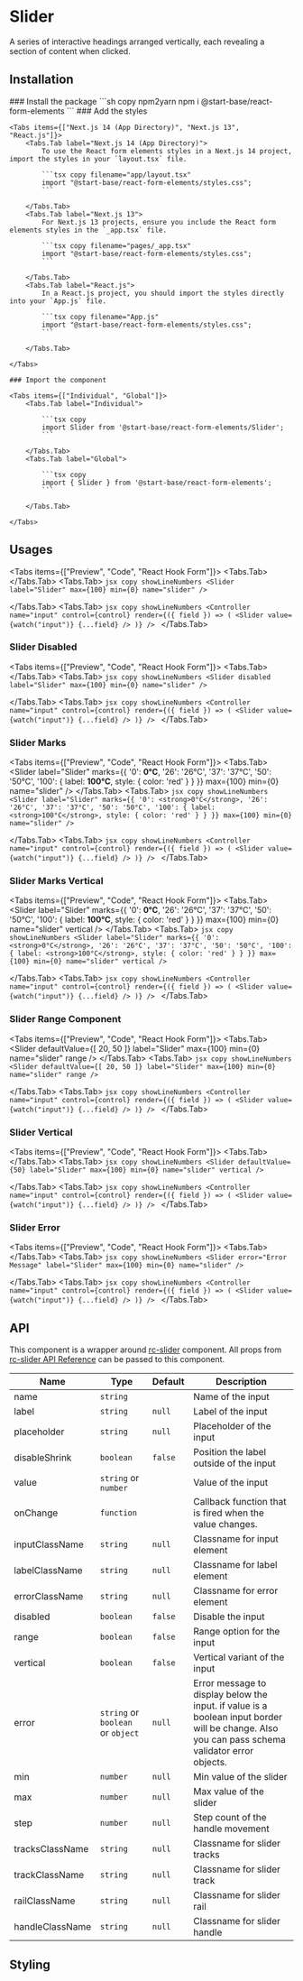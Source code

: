 
# Slider

A series of interactive headings arranged vertically, each revealing a section of content when clicked.

## Installation

<Steps>
    ### Install the package
    ```sh copy npm2yarn
    npm i @start-base/react-form-elements
    ```
    ### Add the styles

    <Tabs items={["Next.js 14 (App Directory)", "Next.js 13", "React.js"]}>
        <Tabs.Tab label="Next.js 14 (App Directory)">
            To use the React form elements styles in a Next.js 14 project, import the styles in your `layout.tsx` file.

            ```tsx copy filename="app/layout.tsx"
            import "@start-base/react-form-elements/styles.css";
            ```

        </Tabs.Tab>
        <Tabs.Tab label="Next.js 13">
            For Next.js 13 projects, ensure you include the React form elements styles in the `_app.tsx` file.

            ```tsx copy filename="pages/_app.tsx"
            import "@start-base/react-form-elements/styles.css";
            ```

        </Tabs.Tab>
        <Tabs.Tab label="React.js">
            In a React.js project, you should import the styles directly into your `App.js` file.

            ```tsx copy filename="App.js"
            import "@start-base/react-form-elements/styles.css";
            ```

        </Tabs.Tab>

    </Tabs>

    ### Import the component

    <Tabs items={["Individual", "Global"]}>
        <Tabs.Tab label="Individual">

            ```tsx copy
            import Slider from '@start-base/react-form-elements/Slider';
            ```

        </Tabs.Tab>
        <Tabs.Tab label="Global">

            ```tsx copy
            import { Slider } from '@start-base/react-form-elements';
            ```

        </Tabs.Tab>

    </Tabs>

</Steps>

## Usages

<Tabs items={["Preview", "Code", "React Hook Form"]}>
  <Tabs.Tab>
  <Preview height="200px">
   <Slider
      label="Slider"
      max={100}
      min={0}
      name="slider"
    />
  </Preview>
  </Tabs.Tab>
  <Tabs.Tab>
    ```jsx copy showLineNumbers
    <Slider
      label="Slider"
      max={100}
      min={0}
      name="slider"
    />
    ```

  </Tabs.Tab>
  <Tabs.Tab>
    ```jsx copy showLineNumbers
    <Controller
        name="input"
        control={control}
        render={({ field }) => (
          <Slider
            value={watch("input")}
            {...field}
          />
        )}
    />
    ```
  </Tabs.Tab>
</Tabs>

### Slider Disabled

<Tabs items={["Preview", "Code", "React Hook Form"]}>
  <Tabs.Tab>
  <Preview height="200px">
    <Slider
      disabled
      label="Slider"
      max={100}
      min={0}
      name="slider"
    />
    </Preview>
  </Tabs.Tab>
  <Tabs.Tab>
    ```jsx copy showLineNumbers
    <Slider
      disabled
      label="Slider"
      max={100}
      min={0}
      name="slider"
    />
    ```

  </Tabs.Tab>
  <Tabs.Tab>
    ```jsx copy showLineNumbers
    <Controller
        name="input"
        control={control}
        render={({ field }) => (
          <Slider
            value={watch("input")}
            {...field}
          />
        )}
    />
    ```
  </Tabs.Tab>
</Tabs>

### Slider Marks

<Tabs items={["Preview", "Code", "React Hook Form"]}>
  <Tabs.Tab>
  <Preview height="200px">
      <Slider
      label="Slider"
      marks={{
        '0': <strong>0°C</strong>,
        '26': '26°C',
        '37': '37°C',
        '50': '50°C',
        '100': {
          label: <strong>100°C</strong>,
          style: {
            color: 'red'
          }
        }
      }}
      max={100}
      min={0}
      name="slider"
    />
    </Preview>
  </Tabs.Tab>
  <Tabs.Tab>
    ```jsx copy showLineNumbers
    <Slider
      label="Slider"
      marks={{
        '0': <strong>0°C</strong>,
        '26': '26°C',
        '37': '37°C',
        '50': '50°C',
        '100': {
          label: <strong>100°C</strong>,
          style: {
            color: 'red'
          }
        }
      }}
      max={100}
      min={0}
      name="slider"
    />
    ```

  </Tabs.Tab>
  <Tabs.Tab>
    ```jsx copy showLineNumbers
    <Controller
        name="input"
        control={control}
        render={({ field }) => (
          <Slider
            value={watch("input")}
            {...field}
          />
        )}
    />
    ```
  </Tabs.Tab>
</Tabs>

### Slider Marks Vertical

<Tabs items={["Preview", "Code", "React Hook Form"]}>
  <Tabs.Tab>
  <Preview height="400px">
    <Slider
      label="Slider"
      marks={{
        '0': <strong>0°C</strong>,
        '26': '26°C',
        '37': '37°C',
        '50': '50°C',
        '100': {
          label: <strong>100°C</strong>,
          style: {
            color: 'red'
          }
        }
      }}
      max={100}
      min={0}
      name="slider"
      vertical
    />
    </Preview>
  </Tabs.Tab>
  <Tabs.Tab>
    ```jsx copy showLineNumbers
    <Slider
      label="Slider"
      marks={{
        '0': <strong>0°C</strong>,
        '26': '26°C',
        '37': '37°C',
        '50': '50°C',
        '100': {
          label: <strong>100°C</strong>,
          style: {
            color: 'red'
          }
        }
      }}
      max={100}
      min={0}
      name="slider"
      vertical
    />
    ```

  </Tabs.Tab>
  <Tabs.Tab>
    ```jsx copy showLineNumbers
    <Controller
        name="input"
        control={control}
        render={({ field }) => (
          <Slider
            value={watch("input")}
            {...field}
          />
        )}
    />
    ```
  </Tabs.Tab> 
</Tabs>

### Slider Range Component

<Tabs items={["Preview", "Code", "React Hook Form"]}>
  <Tabs.Tab>
  <Preview height="200px">
   <Slider
      defaultValue={[
        20,
        50
      ]}
      label="Slider"
      max={100}
      min={0}
      name="slider"
      range
    />
  </Preview>
  </Tabs.Tab>
  <Tabs.Tab>
    ```jsx copy showLineNumbers
    <Slider
      defaultValue={[
        20,
        50
      ]}
      label="Slider"
      max={100}
      min={0}
      name="slider"
      range
    />
    ```

  </Tabs.Tab>
  <Tabs.Tab>
    ```jsx copy showLineNumbers
    <Controller
        name="input"
        control={control}
        render={({ field }) => (
          <Slider
            value={watch("input")}
            {...field}
          />
        )}
    />
    ```
  </Tabs.Tab>
</Tabs>

### Slider Vertical

<Tabs items={["Preview", "Code", "React Hook Form"]}>
  <Tabs.Tab>
  <Preview height="200px">
   <Slider
      defaultValue={50}
      label="Slider"
      max={100}
      min={0}
      name="slider"
      vertical
    />
  </Preview>
  </Tabs.Tab>
  <Tabs.Tab>
    ```jsx copy showLineNumbers
    <Slider
      defaultValue={50}
      label="Slider"
      max={100}
      min={0}
      name="slider"
      vertical
    />
    ```

  </Tabs.Tab>
  <Tabs.Tab>
    ```jsx copy showLineNumbers
    <Controller
        name="input"
        control={control}
        render={({ field }) => (
          <Slider
            value={watch("input")}
            {...field}
          />
        )}
    />
    ```
  </Tabs.Tab>
</Tabs>

### Slider Error

<Tabs items={["Preview", "Code", "React Hook Form"]}>
  <Tabs.Tab>
  <Preview height="200px">
   <Slider
      error="Error Message"
      label="Slider"
      max={100}
      min={0}
      name="slider"
    />
  </Preview>
  </Tabs.Tab>
  <Tabs.Tab>
    ```jsx copy showLineNumbers
    <Slider
      error="Error Message"
      label="Slider"
      max={100}
      min={0}
      name="slider"
    />
    ```

  </Tabs.Tab>
  <Tabs.Tab>
    ```jsx copy showLineNumbers
    <Controller
        name="input"
        control={control}
        render={({ field }) => (
          <Slider
            value={watch("input")}
            {...field}
          />
        )}
    />
    ```
  </Tabs.Tab>
</Tabs>

## API

This component is a wrapper around [rc-slider](https://slider-react-component.vercel.app/) component. All props from [rc-slider API Reference](https://github.com/react-component/slider?tab=readme-ov-file#api) can be passed to this component.

| Name            | Type                              | Default | Description                                                                                                                                    |
| --------------- | --------------------------------- | ------- | ---------------------------------------------------------------------------------------------------------------------------------------------- |
| name            | `string`                          |         | Name of the input                                                                                                                              |
| label           | `string`                          | `null`  | Label of the input                                                                                                                             |
| placeholder     | `string`                          | `null`  | Placeholder of the input                                                                                                                       |
| disableShrink   | `boolean`                         | `false` | Position the label outside of the input                                                                                                        |
| value           | `string` or `number`              |         | Value of the input                                                                                                                             |
| onChange        | `function`                        |         | Callback function that is fired when the value changes.                                                                                        |
| inputClassName  | `string`                          | `null`  | Classname for input element                                                                                                                    |
| labelClassName  | `string`                          | `null`  | Classname for label element                                                                                                                    |
| errorClassName  | `string`                          | `null`  | Classname for error element                                                                                                                    |
| disabled        | `boolean`                         | `false` | Disable the input                                                                                                                              |
| range           | `boolean`                         | `false` | Range option for the input                                                                                                                     |
| vertical        | `boolean`                         | `false` | Vertical variant of the input                                                                                                                  |
| error           | `string` or `boolean` or `object` | `null`  | Error message to display below the input. if value is a boolean input border will be change. Also you can pass schema validator error objects. |
| min             | `number`                          | `null`  | Min value of the slider                                                                                                                        |
| max             | `number`                          | `null`  | Max value of the slider                                                                                                                        |
| step            | `number`                          | `null`  | Step count of the handle movement                                                                                                              |
| tracksClassName | `string`                          | `null`  | Classname for slider tracks                                                                                                                    |
| trackClassName  | `string`                          | `null`  | Classname for slider track                                                                                                                     |
| railClassName   | `string`                          | `null`  | Classname for slider rail                                                                                                                      |
| handleClassName | `string`                          | `null`  | Classname for slider handle                                                                                                                    |

## Styling
